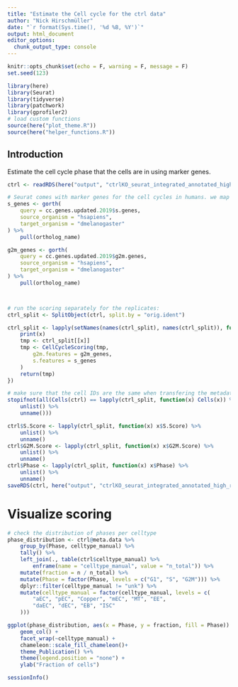 ```yaml
---
title: "Estimate the Cell cycle for the ctrl data"
author: "Nick Hirschmüller"
date: "`r format(Sys.time(), '%d %B, %Y')`"
output: html_document
editor_options: 
  chunk_output_type: console
---
```


```r
knitr::opts_chunk$set(echo = F, warning = F, message = F)
set.seed(123)
```


```r
library(here)
library(Seurat)
library(tidyverse)
library(patchwork)
library(gprofiler2)
# load custom functions
source(here("plot_theme.R"))
source(here("helper_functions.R"))
```

## Introduction
Estimate the cell cycle phase that the cells are in using marker genes. 

```r
ctrl <- readRDS(here("output", "ctrlKO_seurat_integrated_annotated_high_res.rds"))

# Seurat comes with marker genes for the cell cycles in humans. we map them to drosophila
s_genes <- gorth(
    query = cc.genes.updated.2019$s.genes,
    source_organism = "hsapiens",
    target_organism = "dmelanogaster"
) %>%
    pull(ortholog_name)

g2m_genes <- gorth(
    query = cc.genes.updated.2019$g2m.genes,
    source_organism = "hsapiens",
    target_organism = "dmelanogaster"
) %>%
    pull(ortholog_name)



# run the scoring separately for the replicates:
ctrl_split <- SplitObject(ctrl, split.by = "orig.ident")

ctrl_split <- lapply(setNames(names(ctrl_split), names(ctrl_split)), function(x) {
    print(x)
    tmp <- ctrl_split[[x]]
    tmp <- CellCycleScoring(tmp,
        g2m.features = g2m_genes,
        s.features = s_genes
    )
    return(tmp)
})

# make sure that the cell IDs are the same when transfering the metadata
stopifnot(all(Cells(ctrl) == lapply(ctrl_split, function(x) Cells(x)) %>%
    unlist() %>%
    unname()))

ctrl$S.Score <- lapply(ctrl_split, function(x) x$S.Score) %>%
    unlist() %>%
    unname()
ctrl$G2M.Score <- lapply(ctrl_split, function(x) x$G2M.Score) %>%
    unlist() %>%
    unname()
ctrl$Phase <- lapply(ctrl_split, function(x) x$Phase) %>%
    unlist() %>%
    unname()
saveRDS(ctrl, here("output", "ctrlKO_seurat_integrated_annotated_high_res_cellcycle.rds"))
```

# Visualize scoring
```r
# check the distribution of phases per celltype
phase_distribution <- ctrl@meta.data %>%
    group_by(Phase, celltype_manual) %>%
    tally() %>%
    left_join(., table(ctrl$celltype_manual) %>%
        enframe(name = "celltype_manual", value = "n_total")) %>%
    mutate(fraction = n / n_total) %>%
    mutate(Phase = factor(Phase, levels = c("G1", "S", "G2M"))) %>%
    dplyr::filter(celltype_manual != "unk") %>%
    mutate(celltype_manual = factor(celltype_manual, levels = c(
        "aEC", "pEC", "Copper", "mEC", "MT", "EE",
        "daEC", "dEC", "EB", "ISC"
    )))

ggplot(phase_distribution, aes(x = Phase, y = fraction, fill = Phase)) +
    geom_col() +
    facet_wrap(~celltype_manual) +
    chameleon::scale_fill_chameleon()+
    theme_Publication() %+%
    theme(legend.position = "none") +
    ylab("Fraction of cells")

```


```r
sessionInfo()
```





